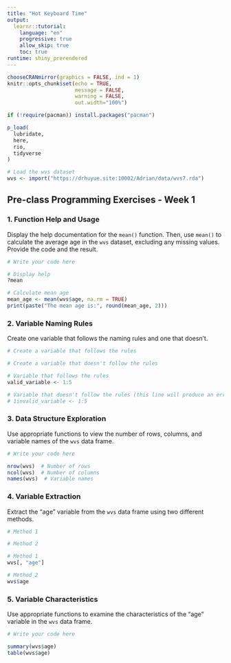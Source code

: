 ```yaml
---
title: "Hot Keyboard Time"
output: 
  learnr::tutorial:
    language: "en"
    progressive: true
    allow_skip: true
    toc: true
runtime: shiny_prerendered
---
```


```r
chooseCRANmirror(graphics = FALSE, ind = 1)
knitr::opts_chunk$set(echo = TRUE,
                      message = FALSE,
                      warning = FALSE,
                      out.width="100%")

if (!require(pacman)) install.packages("pacman")

p_load(
  lubridate,
  here,
  rio,
  tidyverse
)

# Load the wvs dataset
wvs <- import("https://drhuyue.site:10002/Adrian/data/wvs7.rda")
```

## Pre-class Programming Exercises - Week 1

### 1. Function Help and Usage

Display the help documentation for the `mean()` function. Then, use `mean()` to calculate the average age in the `wvs` dataset, excluding any missing values. Provide the code and the result.

```r
# Write your code here

```

```r
# Display help
?mean

# Calculate mean age
mean_age <- mean(wvs$age, na.rm = TRUE)
print(paste("The mean age is:", round(mean_age, 2)))
```

### 2. Variable Naming Rules

Create one variable that follows the naming rules and one that doesn't.

```r
# Create a variable that follows the rules

# Create a variable that doesn't follow the rules

```

```r
# Variable that follows the rules
valid_variable <- 1:5

# Variable that doesn't follow the rules (this line will produce an error)
# 1invalid_variable <- 1:5
```

### 3. Data Structure Exploration

Use appropriate functions to view the number of rows, columns, and variable names of the `wvs` data frame.

```r
# Write your code here

```

```r
nrow(wvs)  # Number of rows
ncol(wvs)  # Number of columns
names(wvs)  # Variable names
```

### 4. Variable Extraction

Extract the "age" variable from the `wvs` data frame using two different methods.

```r
# Method 1

# Method 2

```

```r
# Method 1
wvs[, "age"]

# Method 2
wvs$age
```

### 5. Variable Characteristics

Use appropriate functions to examine the characteristics of the "age" variable in the `wvs` data frame.

```r
# Write your code here

```

```r
summary(wvs$age)
table(wvs$age)
```